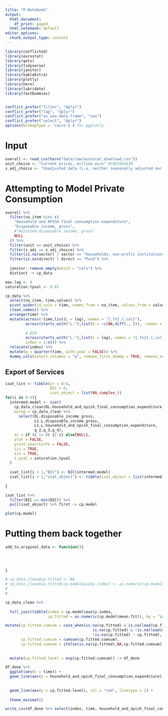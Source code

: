 ```yaml
---
title: "R Notebook"
output:
  html_document:
    df_print: paged
  html_notebook: default
editor_options:
  chunk_output_type: console
---
```


\renewcommand{\[}{\begin{equation}}
\renewcommand{\]}{\end{equation}}


```r
library(conflicted)
library(eurostat)
library(gets)
library(tidyverse)
library(janitor)
library(kableExtra)
library(plotly)
library(here)
library(lubridate)
library(fastDummies)


conflict_prefer("filter", "dplyr")
conflict_prefer("lag", "dplyr")
conflict_prefer("as.zoo.data.frame", "zoo")
conflict_prefer("select", "dplyr")
options(bitmapType = 'cairo') # for ggplotly
```


# Input

```r
overall <- read_csv(here("data/raw/eurostat_download.csv"))
unit_choice <- "Current prices, million euro" #CHECKAGAIN
s_adj_choice <- "Unadjusted data (i.e. neither seasonally adjusted nor calendar adjusted data)" #CHECKAGAIN
```


# Attempting to Model Private Consumption

```r
overall %>% 
  filter(na_item %in% c(
    "Household and NPISH final consumption expenditure",
    "Disposable income, gross",
    #"Adjusted disposable income, gross"
    NULL
  )) %>% 
  filter(unit == unit_choice) %>% 
  filter(s_adj == s_adj_choice) %>% 
  filter(is.na(sector) | sector == "Households; non-profit institutions serving households") %>% #CHECKAGAIN
  filter(is.na(direct) | direct == "Paid") %>% 
  
  janitor::remove_empty(which = "cols") %>% 
  distinct -> cp_data
```


```r
max.lag <- 4
saturation.tpval <- 0.01
```


```r
cp_data %>% 
  select(na_item, time,values) %>%
  pivot_wider(id_cols = time, names_from = na_item, values_from = values) %>% 
  clean_names() %>% 
  arrange(time) %>% 
  mutate(across(-time,list(L = log),.names = "{.fn}.{.col}"),
         across(starts_with("L."),list(D = ~c(NA,diff(., ))), .names = "{.fn}{.col}"),
         
         # ECM
         across(starts_with("L."),list(L = lag),.names = "{.fn}1.{.col}"),
         index = 1:n()) %>% 
  relocate(index) %>% 
  mutate(q = quarter(time, with_year = FALSE)) %>% 
  dummy_cols(select_columns = "q", remove_first_dummy = TRUE, remove_selected_columns = TRUE) -> cp_data_clean
```


## Export of Services

```r
isat_list <- tibble(ar = 0:4,
                    BIC = 0,
                    isat_object = list(NA_complex_))
for(i in 0:4){
  intermed.model <- isat(
    cp_data_clean$DL.household_and_npish_final_consumption_expenditure,
    mxreg = cp_data_clean %>% 
      select(DL.disposable_income_gross, 
             L1.L.disposable_income_gross,
             L1.L.household_and_npish_final_consumption_expenditure,
             q_2,q_3,q_4), 
    ar = if (i != 0) {1:i} else{NULL},
    plot = FALSE,
    print.searchinfo = FALSE,
    iis = TRUE,
    sis = TRUE,
    t.pval = saturation.tpval
  )
  
  isat_list[i + 1,"BIC"] <- BIC(intermed.model)
  isat_list[i + 1,"isat_object"] <- tibble(isat_object = list(intermed.model))
  
}
```


```r
isat_list %>% 
  filter(BIC == min(BIC)) %>% 
  pull(isat_object) %>% first -> cp.model

plot(cp.model)
```


# Putting them back together

```r
add_to_original_data <- function(){
  
  
  
  
}
```




```r
# cp_data_clean$cp.fitted <- NA
# cp_data_clean$cp.fitted[cp.model$aux$y.index] <- as.numeric(cp.model$mean.fit)
# 
# 

cp_data_clean %>% 
  
  full_join(tibble(index = cp.model$aux$y.index, 
                   cp.fitted = as.numeric(cp.model$mean.fit)), by = "index") %>% 

mutate(cp.fitted.cumsum = case_when(is.na(cp.fitted) & is.na(lead(cp.fitted))~0,
                                       is.na(cp.fitted) & !is.na(lead(cp.fitted))~L.household_and_npish_final_consumption_expenditure,
                                       !is.na(cp.fitted) ~ cp.fitted),
       cp.fitted.cumsum = cumsum(cp.fitted.cumsum),
       cp.fitted.cumsum = ifelse(is.na(cp.fitted),NA,cp.fitted.cumsum)) %>% 
  
  
  mutate(cp.fitted.level = exp(cp.fitted.cumsum)) -> df_done
```


```r
df_done %>% 
  ggplot(aes(x = time)) + 
  geom_line(aes(y = household_and_npish_final_consumption_expenditure), col = "blue") + 
  
  
  geom_line(aes(y = cp.fitted.level), col = "red", linetype = 2) + 
  
  theme_minimal()

```

```r
write_csv(df_done %>% select(index, time, household_and_npish_final_consumption_expenditure, cp.fitted.level), here("data/temp/cp.csv"))
```

